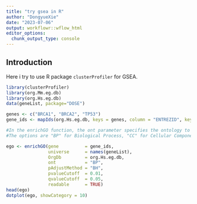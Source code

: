 ```yaml
---
title: "try gsea in R"
author: "DongyueXie"
date: "2023-07-06"
output: workflowr::wflow_html
editor_options:
  chunk_output_type: console
---
```


## Introduction

Here i try to use R package `clusterProfiler` for GSEA.

```r
library(clusterProfiler)
library(org.Mm.eg.db)
library(org.Hs.eg.db)
data(geneList, package="DOSE")

genes <- c("BRCA1", "BRCA2", "TP53")
gene_ids <- mapIds(org.Hs.eg.db, keys = genes, column = "ENTREZID", keytype = "SYMBOL", multiVals = "first")

#In the enrichGO function, the ont parameter specifies the ontology to use for the enrichment analysis. 
#The options are "BP" for Biological Process, "CC" for Cellular Component, and "MF" for Molecular Function.

ego <- enrichGO(gene          = gene_ids,
                universe      = names(geneList),
                OrgDb         = org.Hs.eg.db,
                ont           = "BP",
                pAdjustMethod = "BH",
                pvalueCutoff  = 0.01,
                qvalueCutoff  = 0.05,
                readable      = TRUE)
head(ego)
dotplot(ego, showCategory = 10)
```

